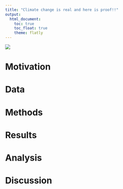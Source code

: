 ```yaml
---
title: "Climate change is real and here is proof!!"
output: 
  html_document:
    toc: true
    toc_float: true
    theme: flatly
---
```



![](http://giphygifs.s3.amazonaws.com/media/rozlnqOWqxqA8/giphy.gif)

# Motivation

# Data

# Methods

# Results

# Analysis 

# Discussion